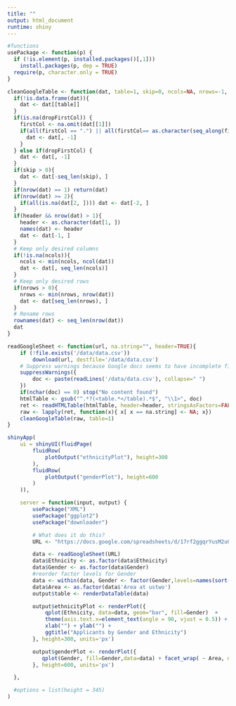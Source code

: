 ```yaml
---
title: ""
output: html_document
runtime: shiny
---
```


```r

#functions
usePackage <- function(p) {
  if (!is.element(p, installed.packages()[,1]))
    install.packages(p, dep = TRUE)
  require(p, character.only = TRUE)
}

cleanGoogleTable <- function(dat, table=1, skip=0, ncols=NA, nrows=-1, header=TRUE, dropFirstCol=NA){
  if(!is.data.frame(dat)){
    dat <- dat[[table]]
  }
  if(is.na(dropFirstCol)) {
    firstCol <- na.omit(dat[[1]])
    if(all(firstCol == ".") || all(firstCol== as.character(seq_along(firstCol)))) {
      dat <- dat[, -1]
    }
  } else if(dropFirstCol) {
    dat <- dat[, -1]
  }
  if(skip > 0){
    dat <- dat[-seq_len(skip), ]
  }
  if(nrow(dat) == 1) return(dat)
  if(nrow(dat) >= 2){
    if(all(is.na(dat[2, ]))) dat <- dat[-2, ]
  }
  if(header && nrow(dat) > 1){
    header <- as.character(dat[1, ])
    names(dat) <- header
    dat <- dat[-1, ]
  }
  # Keep only desired columns
  if(!is.na(ncols)){
    ncols <- min(ncols, ncol(dat))
    dat <- dat[, seq_len(ncols)]
  }
  # Keep only desired rows
  if(nrows > 0){
    nrows <- min(nrows, nrow(dat))
    dat <- dat[seq_len(nrows), ]
  }
  # Rename rows
  rownames(dat) <- seq_len(nrow(dat))
  dat
}

readGoogleSheet <- function(url, na.string="", header=TRUE){
    if (!file.exists('/data/data.csv'))
        download(url, destfile='/data/data.csv')
    # Suppress warnings because Google docs seems to have incomplete final line
    suppressWarnings({
        doc <- paste(readLines('/data/data.csv'), collapse=" ")
    })
    if(nchar(doc) == 0) stop("No content found")
    htmlTable <- gsub("^.*?(<table.*</table).*$", "\\1>", doc)
    ret <- readHTMLTable(htmlTable, header=header, stringsAsFactors=FALSE, as.data.frame=TRUE)
    raw <- lapply(ret, function(x){ x[ x == na.string] <- NA; x})
    cleanGoogleTable(raw, table=1)
}

shinyApp(
    ui = shinyUI(fluidPage(
        fluidRow(
            plotOutput("ethnicityPlot"), height=300
        ),
        fluidRow(
            plotOutput("genderPlot"), height=600
        )
    )),

    server = function(input, output) {
        usePackage("XML")
        usePackage("ggplot2")
        usePackage("downloader")

        # What does it do this?
        URL <- "https://docs.google.com/spreadsheets/d/17rf2ggqrYusM2u0esd_HG3z7iR1pve08F0CpYTEs6mE/pubhtml"

        data <- readGoogleSheet(URL)
        data$Ethnicity <- as.factor(data$Ethnicity)
        data$Gender <- as.factor(data$Gender)
        #reorder factor levels for Gender
        data <- within(data, Gender <- factor(Gender,levels=names(sort(table(Gender), decreasing=TRUE))))
        data$Area <- as.factor(data$'Area at ustwo')
        output$table <- renderDataTable(data)

        output$ethnicityPlot <- renderPlot({
            qplot(Ethnicity, data=data, geom="bar", fill=Gender)  +
            theme(axis.text.x=element_text(angle = 90, vjust = 0.5)) +
            xlab("") + ylab("") +
            ggtitle("Applicants by Gender and Ethnicity")
        }, height=300, units='px')

        output$genderPlot <- renderPlot({
           qplot(Gender, fill=Gender,data=data) + facet_wrap( ~ Area, nrow=3)
        }, height=600, units='px')

  },

  #options = list(height = 345)
)
```
